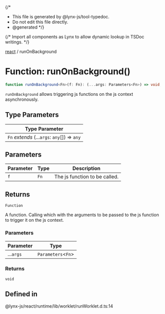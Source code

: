 {/\*

- This file is generated by @lynx-js/tool-typedoc.
- Do not edit this file directly.
- @generated
  \*/}

{/* Import all components as Lynx to allow dynamic lookup in TSDoc writings. */}

[react](/api/react/index.mdx) / runOnBackground

# Function: runOnBackground()

```ts
function runOnBackground<Fn>(f: Fn): (...args: Parameters<Fn>) => void;
```

`runOnBackground` allows triggering js functions on the js context asynchronously.

## Type Parameters

| Type Parameter                               |
| -------------------------------------------- |
| `Fn` _extends_ (...`args`: `any`[]) => `any` |

## Parameters

| Parameter | Type | Description                   |
| --------- | ---- | ----------------------------- |
| `f`       | `Fn` | The js function to be called. |

## Returns

`Function`

A function. Calling which with the arguments to be passed to the js function to trigger it on the js context.

### Parameters

| Parameter | Type                 |
| --------- | -------------------- |
| ...`args` | `Parameters`\<`Fn`\> |

### Returns

`void`

## Defined in

@lynx-js/react/runtime/lib/worklet/runWorklet.d.ts:14

